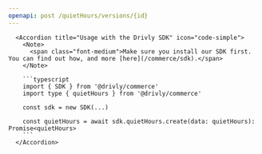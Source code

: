 ```yaml
---
openapi: post /quietHours/versions/{id}
---
```


      <Accordion title="Usage with the Drivly SDK" icon="code-simple">
        <Note>
          <span class="font-medium">Make sure you install our SDK first. You can find out how, and more [here](/commerce/sdk).</span>
        </Note>

        ```typescript
        import { SDK } from '@drivly/commerce'
        import type { quietHours } from '@drivly/commerce'

        const sdk = new SDK(...)

        const quietHours = await sdk.quietHours.create(data: quietHours): Promise<quietHours>
        ```
      </Accordion>
